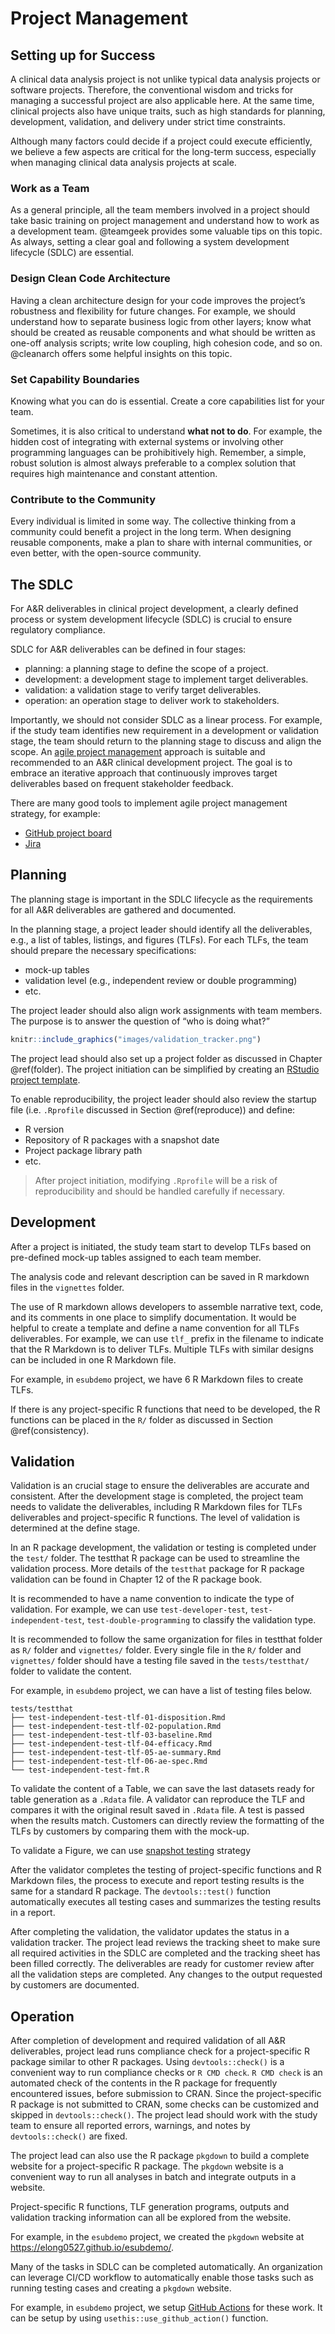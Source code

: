 # Project Management {#manage}

## Setting up for Success

A clinical data analysis project is not unlike typical data analysis projects
or software projects. Therefore, the conventional wisdom and tricks for
managing a successful project are also applicable here.
At the same time, clinical projects also have unique traits,
such as high standards for planning, development, validation,
and delivery under strict time constraints.

Although many factors could decide if a project could execute efficiently,
we believe a few aspects are critical for the long-term success,
especially when managing clinical data analysis projects at scale.

### Work as a Team

As a general principle, all the team members involved in a project
should take basic training on project management and understand how to work as
a development team. @teamgeek provides some valuable tips on this topic.
As always, setting a clear goal and following a system development lifecycle
(SDLC) are essential.

### Design Clean Code Architecture

Having a clean architecture design for your code improves the project's
robustness and flexibility for future changes. For example,
we should understand how to separate business logic from other layers;
know what should be created as reusable components and what should be
written as one-off analysis scripts; write low coupling, high cohesion code,
and so on. @cleanarch offers some helpful insights on this topic.

### Set Capability Boundaries

Knowing what you can do is essential. Create a core capabilities list
for your team.

Sometimes, it is also critical to understand **what not to do**.
For example, the hidden cost of integrating with external systems
or involving other programming languages can be prohibitively high.
Remember, a simple, robust solution is almost always preferable to
a complex solution that requires high maintenance and constant attention.

### Contribute to the Community

Every individual is limited in some way. The collective thinking
from a community could benefit a project in the long term.
When designing reusable components, make a plan to share with
internal communities, or even better, with the open-source community.

## The SDLC

For A&R deliverables in clinical project development, 
a clearly defined process or system development lifecycle (SDLC) 
is crucial to ensure regulatory compliance. 

SDLC for A&R deliverables can be defined in four stages: 

- planning: a planning stage to define the scope of a project.  
- development: a development stage to implement target deliverables. 
- validation: a validation stage to verify target deliverables. 
- operation: an operation stage to deliver work to stakeholders. 

Importantly, we should not consider SDLC as a linear process. 
For example, if the study team identifies new requirement in a development or validation stage, 
the team should return to the planning stage to discuss and align the scope. 
An [agile project management](https://www.atlassian.com/agile/project-management) approach is suitable 
and recommended to an A&R clinical development project.
The goal is to embrace an iterative approach that continuously improves target deliverables based on
frequent stakeholder feedback. 

There are many good tools to implement agile project management strategy, for example:

- [GitHub project board](https://docs.github.com/en/issues/organizing-your-work-with-project-boards/managing-project-boards/about-project-boards)
- [Jira](https://www.atlassian.com/software/jira)

## Planning 

The planning stage is important in the SDLC lifecycle 
as the requirements for all A&R deliverables are gathered and documented. 

In the planning stage, a project leader should identify all the deliverables, 
e.g., a list of tables, listings, and figures (TLFs). 
For each TLFs, the team should prepare the necessary specifications: 

- mock-up tables
- validation level (e.g., independent review or double programming)
- etc.

The project leader should also align work assignments with team members.
The purpose is to answer the question of "who is doing what?"

```r
knitr::include_graphics("images/validation_tracker.png")
```

The project lead should also set up a project folder as discussed in Chapter \@ref(folder).
The project initiation can be simplified by creating an 
[RStudio project template](https://rstudio.github.io/rstudio-extensions/rstudio_project_templates.html).  

To enable reproducibility, the project leader should also review the startup file 
(i.e. `.Rprofile` discussed in Section \@ref(reproduce)) and define:

- R version 
- Repository of R packages with a snapshot date 
- Project package library path 
- etc. 

> After project initiation, modifying `.Rprofile` will be a risk of reproducibility 
> and should be handled carefully if necessary. 

## Development 

After a project is initiated, the study team start to develop TLFs based on 
pre-defined mock-up tables assigned to each team member. 

The analysis code and relevant description can be saved in R markdown files 
in the `vignettes` folder. 

The use of R markdown allows developers to assemble narrative text, code, and its
comments in one place to simplify documentation. 
It would be helpful to create a template and define a name convention for all TLFs deliverables. 
For example, we can use `tlf_` prefix in the filename to indicate that the R Markdown is to deliver TLFs. 
Multiple TLFs with similar designs can be included in one R Markdown file. 

For example, in `esubdemo` project, we have 6 R Markdown files to create TLFs. 

If there is any project-specific R functions that need to be developed, 
the R functions can be placed in the `R/` folder as discussed in Section \@ref(consistency).

## Validation 

Validation is an crucial stage to ensure the deliverables are accurate and consistent. After the
development stage is completed, the project team needs to validate the deliverables, including R Markdown
files for TLFs deliverables and project-specific R functions. The level of validation is determined at the define
stage. 

In an R package development, the validation or testing is completed under the `test/` folder. 
The testthat R package can be used to streamline the validation process. 
More details of the `testthat` package for R package validation can be found in Chapter 12 of the R package book. 

It is recommended to have a name convention to indicate the type of validation. 
For example, we can use `test-developer-test`, `test-independent-test`, `test-double-programming` 
to classify the validation type. 

It is recommended to follow the same organization
for files in testthat folder as `R/` folder and `vignettes/` folder. 
Every single file in the `R/` folder and `vignettes/` folder should have a testing file saved in 
the `tests/testthat/` folder to validate the content.

For example, in `esubdemo` project, we can have a list of testing files below. 

```
tests/testthat
├── test-independent-test-tlf-01-disposition.Rmd
├── test-independent-test-tlf-02-population.Rmd
├── test-independent-test-tlf-03-baseline.Rmd
├── test-independent-test-tlf-04-efficacy.Rmd
├── test-independent-test-tlf-05-ae-summary.Rmd
├── test-independent-test-tlf-06-ae-spec.Rmd
└── test-independent-test-fmt.R
```

To validate the content of a Table, we can save the last datasets ready for table generation as a `.Rdata` file.
A validator can reproduce the TLF and compares it with the original result saved in `.Rdata` file. 
A test is passed when the results match. Customers can directly review the formatting of the TLFs by
customers by comparing them with the mock-up.

To validate a Figure, we can use [snapshot testing](https://testthat.r-lib.org/articles/snapshotting.html) strategy

After the validator completes the testing of project-specific functions and R Markdown files, 
the process to execute and report testing results is the same for a standard R package. 
The `devtools::test()` function automatically executes all testing cases and summarizes the testing results in a report. 

After completing the validation, the validator updates the status in a validation tracker. 
The project lead reviews the tracking sheet to make sure all required activities in the SDLC are completed and
the tracking sheet has been filled correctly. The deliverables are ready for customer review after all the
validation steps are completed. Any changes to the output requested by customers are documented.

## Operation 

After completion of development and required validation of all A&R deliverables, project lead runs compliance
check for a project-specific R package similar to other R packages. Using `devtools::check()` is a
convenient way to run compliance checks or `R CMD check`. `R CMD check` is an automated check of the
contents in the R package for frequently encountered issues, before submission to CRAN. Since the project-specific
R package is not submitted to CRAN, some checks can be customized and skipped in
`devtools::check()`. The project lead should work with the study team to ensure all reported errors, warnings, and
notes by `devtools::check()` are fixed. 

The project lead can also use the R package `pkgdown` to build a complete website for a project-specific R
package. The `pkgdown` website is a convenient way to run all analyses in batch and 
integrate outputs in a website. 

Project-specific R functions, TLF generation programs, outputs and validation tracking information can all
be explored from the website. 

For example, in the `esubdemo` project, we created the `pkgdown` website at <https://elong0527.github.io/esubdemo/>.

Many of the tasks in SDLC can be completed automatically. 
An organization can leverage CI/CD workflow to automatically enable those tasks 
such as running testing cases and creating a `pkgdown` website. 

For example, in `esubdemo` project, we setup [GitHub Actions](https://github.com/elong0527/esubdemo/actions)
for these work. It can be setup by using `usethis::use_github_action()` function.
